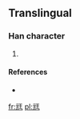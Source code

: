 ==Translingual==

===Han character===
{{Han char|rn=10|rad=儿|as=06|sn=8|four=|canj=一山一土 (MUMG)|ids=⿺[[元]][[王]]}}

# {{defn|Han|sort=儿06}}

====References====
* {{Han ref|kx=0125.131|dkj=|dj=|hdz=|uh=34AC|ud=13484|bh=|bd=}}

[[fr:㒬]]
[[pl:㒬]]